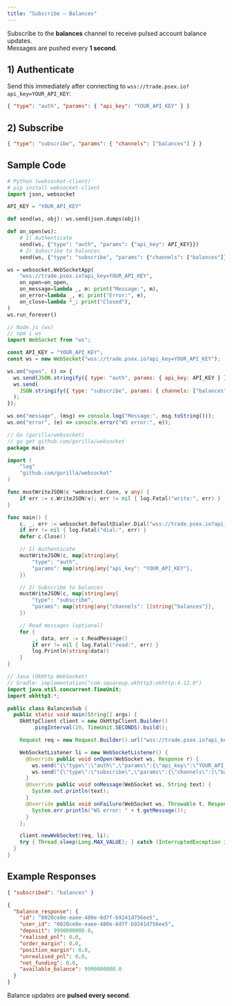 ```yaml
---
title: "Subscribe — Balances"
---
```


Subscribe to the **balances** channel to receive pulsed account balance updates.  
Messages are pushed every **1 second**.

## 1) Authenticate

Send this immediately after connecting to `wss://trade.psex.io?api_key=YOUR_API_KEY`:

```json
{ "type": "auth", "params": { "api_key": "YOUR_API_KEY" } }
```

## 2) Subscribe

```json
{ "type": "subscribe", "params": { "channels": ["balances"] } }
```

## Sample Code

<CodeGroup>

```python python
# Python (websocket-client)
# pip install websocket-client
import json, websocket

API_KEY = "YOUR_API_KEY"

def send(ws, obj): ws.send(json.dumps(obj))

def on_open(ws):
    # 1) Authenticate
    send(ws, {"type": "auth", "params": {"api_key": API_KEY}})
    # 2) Subscribe to balances
    send(ws, {"type": "subscribe", "params": {"channels": ["balances"]}})

ws = websocket.WebSocketApp(
    "wss://trade.psex.io?api_key=YOUR_API_KEY",
    on_open=on_open,
    on_message=lambda _, m: print("Message:", m),
    on_error=lambda _, e: print("Error:", e),
    on_close=lambda *_: print("Closed"),
)
ws.run_forever()
```

```javascript node
// Node.js (ws)
// npm i ws
import WebSocket from "ws";

const API_KEY = "YOUR_API_KEY";
const ws = new WebSocket("wss://trade.psex.io?api_key=YOUR_API_KEY");

ws.on("open", () => {
  ws.send(JSON.stringify({ type: "auth", params: { api_key: API_KEY } }));
  ws.send(
    JSON.stringify({ type: "subscribe", params: { channels: ["balances"] } })
  );
});

ws.on("message", (msg) => console.log("Message:", msg.toString()));
ws.on("error", (e) => console.error("WS error:", e));
```

```go go
// Go (gorilla/websocket)
// go get github.com/gorilla/websocket
package main

import (
	"log"
	"github.com/gorilla/websocket"
)

func mustWriteJSON(c *websocket.Conn, v any) {
	if err := c.WriteJSON(v); err != nil { log.Fatal("write:", err) }
}

func main() {
	c, _, err := websocket.DefaultDialer.Dial("wss://trade.psex.io?api_key=YOUR_API_KEY", nil)
	if err != nil { log.Fatal("dial:", err) }
	defer c.Close()

	// 1) Authenticate
	mustWriteJSON(c, map[string]any{
		"type": "auth",
		"params": map[string]any{"api_key": "YOUR_API_KEY"},
	})

	// 2) Subscribe to balances
	mustWriteJSON(c, map[string]any{
		"type": "subscribe",
		"params": map[string]any{"channels": []string{"balances"}},
	})

	// Read messages (optional)
	for {
		_, data, err := c.ReadMessage()
		if err != nil { log.Fatal("read:", err) }
		log.Println(string(data))
	}
}
```

```java java
// Java (OkHttp WebSocket)
// Gradle: implementation("com.squareup.okhttp3:okhttp:4.12.0")
import java.util.concurrent.TimeUnit;
import okhttp3.*;

public class BalancesSub {
  public static void main(String[] args) {
    OkHttpClient client = new OkHttpClient.Builder()
        .pingInterval(20, TimeUnit.SECONDS).build();

    Request req = new Request.Builder().url("wss://trade.psex.io?api_key=YOUR_API_KEY").build();

    WebSocketListener li = new WebSocketListener() {
      @Override public void onOpen(WebSocket ws, Response r) {
        ws.send("{\"type\":\"auth\",\"params\":{\"api_key\":\"YOUR_API_KEY\"}}");
        ws.send("{\"type\":\"subscribe\",\"params\":{\"channels\":[\"balances\"]}}");
      }
      @Override public void onMessage(WebSocket ws, String text) {
        System.out.println(text);
      }
      @Override public void onFailure(WebSocket ws, Throwable t, Response r) {
        System.err.println("WS error: " + t.getMessage());
      }
    };

    client.newWebSocket(req, li);
    try { Thread.sleep(Long.MAX_VALUE); } catch (InterruptedException ignored) {}
  }
}
```

</CodeGroup>

## Example Responses

```json
{ "subscribed": "balances" }
```

```json
{
  "balance_response": {
    "id": "0020ce8e-eaee-480e-8d7f-b9241d756ee5",
    "user_id": "0020ce8e-eaee-480e-8d7f-b9241d756ee5",
    "deposit": 9990000000.0,
    "realised_pnl": 0.0,
    "order_margin": 0.0,
    "position_margin": 0.0,
    "unrealised_pnl": 0.0,
    "net_funding": 0.0,
    "available_balance": 9990000000.0
  }
}
```

<Note>Balance updates are **pulsed every second**.</Note>
